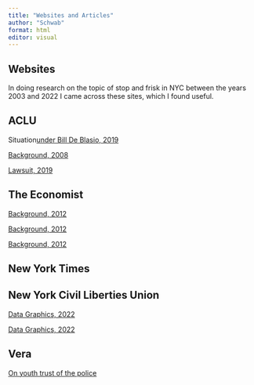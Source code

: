 ```yaml
---
title: "Websites and Articles"
author: "Schwab"
format: html
editor: visual
---
```


## Websites

In doing research on the topic of stop and frisk in NYC between the years 2003 and 2022 I came across these sites, which I found useful.

## ACLU

Situation[ under Bill De Blasio, 2019](https://www.aclu.org/news/criminal-law-reform/stop-and-frisks-plummeted-under-new-york-mayor)

[Background, 2008](https://www.aclu.org/press-releases/nypd-releases-stop-and-frisk-database-face-nyclu-lawsuit)

[Lawsuit, 2019](https://www.aclu.org/press-releases/nyclu-releases-report-analyzing-nypd-stop-and-frisk-data)

## The Economist

[Background, 2012](https://www.economist.com/united-states/2012/06/02/spread-em)

[Background, 2012](https://www.economist.com/democracy-in-america/2013/08/13/stopped-and-tsked)

[Background, 2012](https://www.economist.com/united-states/2013/04/27/too-frisky)

## New York Times

## New York Civil Liberties Union

[Data Graphics, 2022](https://www.nyclu.org/en/stop-and-frisk-data)

[Data Graphics, 2022](https://www.nyclu.org/en/closer-look-stop-and-frisk-nyc)

## Vera

[On youth trust of the police](https://www.vera.org/newsroom/study-reveals-stop-and-frisk-significantly-impacts-trust-in-new-york-city-police)
